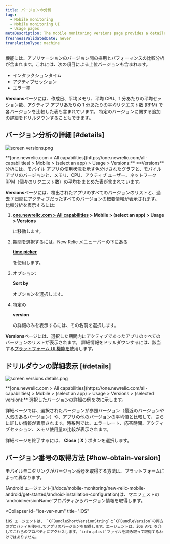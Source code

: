 ```yaml
---
title: バージョンの分析
tags:
  - Mobile monitoring
  - Mobile monitoring UI
  - Usage pages
metaDescription: The mobile monitoring versions page provides a detailed 7-day comparative analysis between versions of your mobile app.
freshnessValidatedDate: never
translationType: machine
---
```




<InlinePopover type="mobile"/>機能には、アプリケーションのバージョン間の採用とパフォーマンスの比較分析が含まれます。これには、次の項目による上位バージョンも含まれます。

* インタラクションタイム
* アクティブセッション
* エラー率

<DNT>**Versions**</DNT>ページには、作成日、平均メモリ、平均 CPU、1 分あたりの平均セッション数、アクティブ アプリあたりの 1 分あたりの平均リクエスト数 (RPM) で各バージョンを比較した表も含まれています。 特定のバージョンに関する追加の詳細をドリルダウンすることもできます。

## バージョン分析の詳細 [#details]

<img
  title="screen versions.png"
  alt="screen versions.png"
  src={mobileVersionsOverview}
/>

<figcaption>
  <DNT>**[one.newrelic.com > All capabilities](https://one.newrelic.com/all-capabilities) > Mobile > (select an app) > Usage > Versions:**</DNT> <DNT>**Versions**</DNT>分析には、モバイル アプリの使用状況を示す色分けされたグラフと、モバイル アプリのバージョンと、メモリ、CPU、アクティブ ユーザー、ネットワーク RPM（個々のリクエスト数）の平均をまとめた表が含まれています。
</figcaption>

<DNT>**Versions**</DNT>ページには、検出されたアプリのすべてのバージョンのリストと、過去 7 日間にアクティブだったすべてのバージョンの概要情報が表示されます。 比較分析を表示するには:

1. <DNT>**[one.newrelic.com > All capabilities](https://one.newrelic.com/all-capabilities) > Mobile > (select an app) > Usage > Versions**</DNT>

   に移動します。

2. 期間を選択するには、New Relic メニューバーの下にある

   <DNT>[**time picker**](/docs/query-your-data/explore-query-data/dashboards/manage-your-dashboard/#dash-time-picker)</DNT>

   を使用します。

3. オプション:

   <DNT>**Sort by**</DNT>

   オプションを選択します。

4. 特定の

   <DNT>**version**</DNT>

   の詳細のみを表示するには、その名前を選択します。

<DNT>**Versions**</DNT>ページには、選択した期間内にアクティブであったアプリのすべてのバージョンのリストが表示されます。 詳細情報をドリルダウンするには、該当する[プラットフォーム UI 機能を](/docs/new-relic-solutions/new-relic-one/introduction-new-relic-platform)使用します。

## ドリルダウンの詳細表示 [#details]

<img
  title="screen versions details.png"
  alt="screen versions details.png"
  src={mobileVersionDetails}
/>

<figcaption>
  <DNT>**[one.newrelic.com > All capabilities](https://one.newrelic.com/all-capabilities) > Mobile > (select an app) > Usage > Versions > (selected version):**</DNT> 選択したバージョンの詳細の例を次に示します。
</figcaption>

詳細ページでは、選択されたバージョンが参照バージョン（最近のバージョンや人気のあるバージョン）や、アプリの他のバージョンの平均値と比較して、さらに詳しい情報が表示されます。時系列では、エラーレート、応答時間、アクティブセッション、メモリ使用量の比較が表示されます。

詳細ページを終了するには、 <DNT>**Close**</DNT> ( <DNT>**X**</DNT> ) ボタンを選択します。

## バージョン番号の取得方法 [#how-obtain-version]

モバイルモニタリングがバージョン番号を取得する方法は、プラットフォームによって異なります。

<CollapserGroup>
  <Collapser
    id="android-ver-num"
    title="Android"
  >
    [Android エージェント](/docs/mobile-monitoring/new-relic-mobile-android/get-started/android-installation-configuration)は、マニフェストの`android:versionName`プロパティからバージョン情報を取得します。
  </Collapser>

  <Collapser
    id="ios-ver-num"
    title="iOS"
  >
    iOS エージェントは、 `CFBundleShortVersionString`と`CFBundleVersion`の両方のプロパティを使用してアプリのバージョンを取得します。エージェントは、iOS API を介してこれらのプロパティにアクセスします。`info.plist`ファイルを読み取って取得するわけではありません。
  </Collapser>
</CollapserGroup>